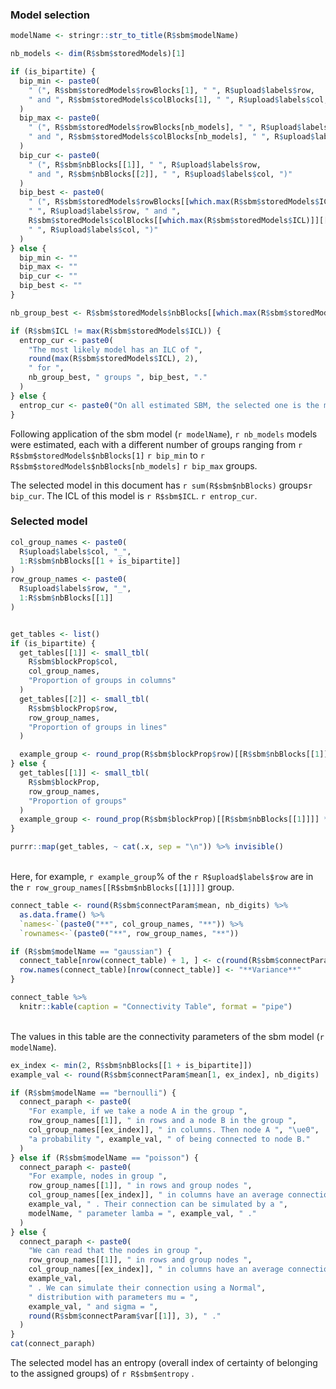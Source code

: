 
### Model selection

```r
modelName <- stringr::str_to_title(R$sbm$modelName)

nb_models <- dim(R$sbm$storedModels)[1]

if (is_bipartite) {
  bip_min <- paste0(
    " (", R$sbm$storedModels$rowBlocks[1], " ", R$upload$labels$row,
    " and ", R$sbm$storedModels$colBlocks[1], " ", R$upload$labels$col, ")"
  )
  bip_max <- paste0(
    " (", R$sbm$storedModels$rowBlocks[nb_models], " ", R$upload$labels$row,
    " and ", R$sbm$storedModels$colBlocks[nb_models], " ", R$upload$labels$col, ")"
  )
  bip_cur <- paste0(
    " (", R$sbm$nbBlocks[[1]], " ", R$upload$labels$row,
    " and ", R$sbm$nbBlocks[[2]], " ", R$upload$labels$col, ")"
  )
  bip_best <- paste0(
    " (", R$sbm$storedModels$rowBlocks[[which.max(R$sbm$storedModels$ICL)]][[1]],
    " ", R$upload$labels$row, " and ",
    R$sbm$storedModels$colBlocks[[which.max(R$sbm$storedModels$ICL)]][[1]],
    " ", R$upload$labels$col, ")"
  )
} else {
  bip_min <- ""
  bip_max <- ""
  bip_cur <- ""
  bip_best <- ""
}

nb_group_best <- R$sbm$storedModels$nbBlocks[[which.max(R$sbm$storedModels$ICL)]][[1]]

if (R$sbm$ICL != max(R$sbm$storedModels$ICL)) {
  entrop_cur <- paste0(
    "The most likely model has an ILC of ",
    round(max(R$sbm$storedModels$ICL), 2),
    " for ",
    nb_group_best, " groups ", bip_best, "."
  )
} else {
  entrop_cur <- paste0("On all estimated SBM, the selected one is the most likely.")
}
```


Following application of the sbm model (`r modelName`), `r nb_models` models were estimated, each with a different number of groups ranging from `r R$sbm$storedModels$nbBlocks[1]` `r bip_min` to `r R$sbm$storedModels$nbBlocks[nb_models]` `r bip_max` groups.

The selected model in this document has `r sum(R$sbm$nbBlocks)` groups`r bip_cur`. The ICL of this model is `r R$sbm$ICL`. `r entrop_cur`.


### Selected model 

```r
col_group_names <- paste0(
  R$upload$labels$col, "_",
  1:R$sbm$nbBlocks[[1 + is_bipartite]]
)
row_group_names <- paste0(
  R$upload$labels$row, "_",
  1:R$sbm$nbBlocks[[1]]
)


get_tables <- list()
if (is_bipartite) {
  get_tables[[1]] <- small_tbl(
    R$sbm$blockProp$col,
    col_group_names,
    "Proportion of groups in columns"
  )
  get_tables[[2]] <- small_tbl(
    R$sbm$blockProp$row,
    row_group_names,
    "Proportion of groups in lines"
  )

  example_group <- round_prop(R$sbm$blockProp$row)[[R$sbm$nbBlocks[[1]]]] * 100
} else {
  get_tables[[1]] <- small_tbl(
    R$sbm$blockProp,
    row_group_names,
    "Proportion of groups"
  )
  example_group <- round_prop(R$sbm$blockProp)[[R$sbm$nbBlocks[[1]]]] * 100
}

purrr::map(get_tables, ~ cat(.x, sep = "\n")) %>% invisible()
```
<br>
Here, for example, `r example_group`\% of the `r R$upload$labels$row` are in the `r row_group_names[[R$sbm$nbBlocks[[1]]]]` group. 

```r
connect_table <- round(R$sbm$connectParam$mean, nb_digits) %>%
  as.data.frame() %>%
  `names<-`(paste0("**", col_group_names, "**")) %>%
  `rownames<-`(paste0("**", row_group_names, "**"))

if (R$sbm$modelName == "gaussian") {
  connect_table[nrow(connect_table) + 1, ] <- c(round(R$sbm$connectParam$var[[1]], 3), rep("", R$sbm$nbBlocks[[1 + is_bipartite]] - 1))
  row.names(connect_table)[nrow(connect_table)] <- "**Variance**"
}

connect_table %>%
  knitr::kable(caption = "Connectivity Table", format = "pipe")
```
<br> 
The values in this table are the connectivity parameters of the sbm model (`r modelName`).

```r
ex_index <- min(2, R$sbm$nbBlocks[[1 + is_bipartite]])
example_val <- round(R$sbm$connectParam$mean[1, ex_index], nb_digits)

if (R$sbm$modelName == "bernoulli") {
  connect_paraph <- paste0(
    "For example, if we take a node A in the group ",
    row_group_names[[1]], " in rows and a node B in the group ",
    col_group_names[[ex_index]], " in columns. Then node A ", "\ue0",
    "a probability ", example_val, " of being connected to node B."
  )
} else if (R$sbm$modelName == "poisson") {
  connect_paraph <- paste0(
    "For example, nodes in group ",
    row_group_names[[1]], " in rows and group nodes ",
    col_group_names[[ex_index]], " in columns have an average connection value of ",
    example_val, " . Their connection can be simulated by a ",
    modelName, " parameter lamba = ", example_val, " ."
  )
} else {
  connect_paraph <- paste0(
    "We can read that the nodes in group ",
    row_group_names[[1]], " in rows and group nodes ",
    col_group_names[[ex_index]], " in columns have an average connection value of ",
    example_val,
    " . We can simulate their connection using a Normal",
    " distribution with parameters mu = ",
    example_val, " and sigma = ",
    round(R$sbm$connectParam$var[[1]], 3), " ."
  )
}
cat(connect_paraph)
```
The selected model has an entropy (overall index of certainty of belonging to the assigned groups) of `r R$sbm$entropy` .
